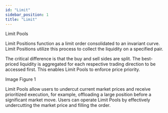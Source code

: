 ```yaml
---
id: "Limit"
sidebar_position: 1
title: "Limit"
---
```


Limit Pools

Limit Positions function as a limit order consolidated to an invariant curve. Limit Positions utilize this process to collect the liquidity on a specified pair. 

The critical difference is that the buy and sell sides are split. The best-priced liquidity is aggregated for each respective trading direction to be accessed first.
This enables Limit Pools to enforce price priority. 

Image 
Figure 1

Limit Pools allow users to undercut current market prices and receive prioritized execution, for example, offloading a large position before a significant market move. Users can operate Limit Pools by effectively undercutting the market price and filling the order. 
